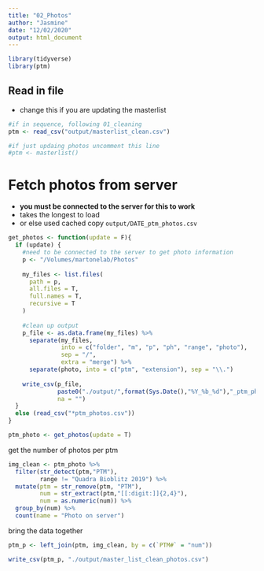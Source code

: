 ```yaml
---
title: "02_Photos"
author: "Jasmine"
date: "12/02/2020"
output: html_document
---
```


```r
library(tidyverse)
library(ptm)
```

## Read in file
- change this if you are updating the masterlist
```r
#if in sequence, following 01_cleaning
ptm <- read_csv("output/masterlist_clean.csv")

#if just updaing photos uncomment this line
#ptm <- masterlist()
```

# Fetch photos from server
- **you must be connected to the server for this to work**
- takes the longest to load
- or else used cached copy `output/DATE_ptm_photos.csv`
```r
get_photos <- function(update = F){
  if (update) {
    #need to be connected to the server to get photo information
    p <- "/Volumes/martonelab/Photos"
    
    my_files <- list.files(
      path = p,
      all.files = T,
      full.names = T,
      recursive = T
    )
    
    #clean up output
    p_file <- as.data.frame(my_files) %>%
      separate(my_files,
               into = c("folder", "m", "p", "ph", "range", "photo"),
               sep = "/",
               extra = "merge") %>%
      separate(photo, into = c("ptm", "extension"), sep = "\\.")
    
    write_csv(p_file, 
              paste0("./output/",format(Sys.Date(),"%Y_%b_%d"),"_ptm_photos.csv"), 
              na = "")
  }
  else (read_csv("*ptm_photos.csv"))
}

ptm_photo <- get_photos(update = T)
```


get the number of photos per ptm
```r
img_clean <- ptm_photo %>% 
  filter(str_detect(ptm,"PTM"),
         range != "Quadra Bioblitz 2019") %>% 
  mutate(ptm = str_remove(ptm, "PTM"),
         num = str_extract(ptm,"[[:digit:]]{2,4}"),
         num = as.numeric(num)) %>% 
  group_by(num) %>% 
  count(name = "Photo on server")
```


bring the data together
```r
ptm_p <- left_join(ptm, img_clean, by = c(`PTM#` = "num"))
```



```r
write_csv(ptm_p, "./output/master_list_clean_photos.csv")
```

